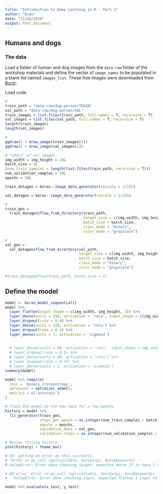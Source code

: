 ```yaml
---
title: "Introduction to Deep Learning in R - Part 2"
author: "Evan"
date: "11/26/2018"
output: html_document
---
```



## Humans and dogs

### The data

Load a folder of human and dog images from the `data-raw` folder of the workshop materials and define the vector of `image_names` to be populated in a blank list named `images_list`. These free images were downloaded from [Burst](https://burst.shopify.com/):

Load code
```r
# 
train_path = "data-raw/dog-person/TRAIN"
val_path = "data-raw/dog-person/VAL"
train_images = list.files(train_path, full.names = T, recursive = T)
val_images = list.files(val_path, full.names = T, recursive = T)
length(train_images)
length(val_images)

#
ggdraw() + draw_image(train_images[1])
ggdraw() + draw_image(val_images[1])

# "chars" of our images.
img_width = img_height = 28L
batch_size = 5L
(num_train_samples = length(list.files(train_path, recursive = T)))
num_validation_samples = 10L
epochs = 30L

train_datagen = keras::image_data_generator(rescale = 1/255)

val_datagen = keras::image_data_generator(rescale = 1/255)

# 
train_gen =
  train_datagen$flow_from_directory(train_path,
                                    target_size = c(img_width, img_height),
                                    batch_size = batch_size,
                                    class_mode = "binary",
                                    color_mode = "grayscale")

# 
val_gen =
  val_datagen$flow_from_directory(val_path,
                                  target_size = c(img_width, img_height),
                                  batch_size = batch_size,
                                  class_mode = "binary",
                                  color_mode = "grayscale")

#train_datagen$flow(train_path, batch_size = 1)
```



## Define the model

```r
model <- keras_model_sequential() 
model %>% 
  layer_flatten(input_shape = c(img_width, img_height, 1)) %>%
  layer_dense(units = 256, activation = 'relu', input_shape = c(img_width, img_height)) %>% 
  layer_dropout(rate = 0.4) %>% 
  layer_dense(units = 128, activation = 'relu') %>%
  layer_dropout(rate = 0.3) %>%
  layer_dense(units = 1, activation = 'sigmoid')
  
  
  # layer_dense(units = 60, activation = 'relu', input_shape = img_width * img_height) %>% 
  # layer_dropout(rate = 0.5) %>% 
  # layer_dense(units = 40, activation = 'relu') %>%
  # layer_dropout(rate = 0.25) %>%
  # layer_dense(units = 1, activation = 'sigmoid')
summary(model)
```

```r
model %>% compile(
  loss = 'binary_crossentropy',
  optimizer = optimizer_adam(),
  metrics = c('accuracy')
)
```


```r
# Train the model on the new data for a few epochs
history = model %>%
  fit_generator(train_gen,
                steps_per_epoch = as.integer(num_train_samples / batch_size),
                epochs = epochs,
                validation_data = val_gen,
                validation_steps = as.integer(num_validation_samples / batch_size))

# Review fitting history.
plot(history) + theme_bw()
```

```r
# CK: getting an error on this currently.
# "Error in py_call_impl(callable, dots$args, dots$keywords) : 
# ValueError: Error when checking target: expected dense_27 to have 2 dimensions, but got array with shape (20, 2, 2)"

# EM error: Error in py_call_impl(callable, dots$args, dots$keywords) : 
#   ValueError: Error when checking input: expected flatten_1_input to have 4 dimensions, but got array with shape (10000, 784) 

model %>% evaluate(x_test, y_test)
```
